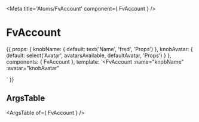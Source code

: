 
<Meta title='Atoms/FvAccount' component={ FvAccount } />

# FvAccount

<Story name='Common' height='150px'>{{
  props: {
    knobName: {
      default: text('Name', 'fred', 'Props')
    },
    knobAvatar: {
      default: select('Avatar', avatarsAvailable, defaultAvatar, 'Props')
    }
  },
  components: { FvAccount },
  template: `<FvAccount
    :name="knobName"
    :avatar="knobAvatar"
  >
  </FvAccount>`
}}</Story>

## ArgsTable

<ArgsTable of={ FvAccount } />
